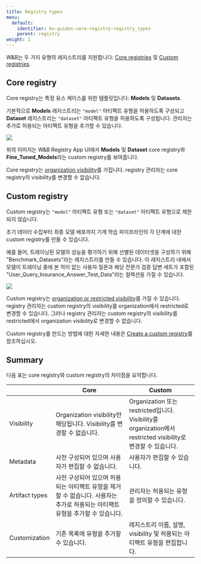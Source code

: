```yaml
---
title: Registry types
menu:
  default:
    identifier: ko-guides-core-registry-registry_types
    parent: registry
weight: 1
---
```


W&B는 두 가지 유형의 레지스트리를 지원합니다: [Core registries](#core-registry) 및 [Custom registries](#custom-registry).

## Core registry
Core registry는 특정 유스 케이스를 위한 템플릿입니다: **Models** 및 **Datasets**.

기본적으로 **Models** 레지스트리는 `"model"` 아티팩트 유형을 허용하도록 구성되고 **Dataset** 레지스트리는 `"dataset"` 아티팩트 유형을 허용하도록 구성됩니다. 관리자는 추가로 허용되는 아티팩트 유형을 추가할 수 있습니다.

<Frame>
    <img src="/images/registry/core_registry_example.png"  />
</Frame>

위의 이미지는 W&B Registry App UI에서 **Models** 및 **Dataset** core registry와 **Fine_Tuned_Models**라는 custom registry를 보여줍니다.

Core registry는 [organization visibility](/ko/./configure_registry#registry-visibility-types)를 가집니다. registry 관리자는 core registry의 visibility를 변경할 수 없습니다.

## Custom registry
Custom registry는 `"model"` 아티팩트 유형 또는 `"dataset"` 아티팩트 유형으로 제한되지 않습니다.

초기 데이터 수집부터 최종 모델 배포까지 기계 학습 파이프라인의 각 단계에 대한 custom registry를 만들 수 있습니다.

예를 들어, 트레이닝된 모델의 성능을 평가하기 위해 선별된 데이터셋을 구성하기 위해 "Benchmark_Datasets"라는 레지스트리를 만들 수 있습니다. 이 레지스트리 내에서 모델이 트레이닝 중에 본 적이 없는 사용자 질문과 해당 전문가 검증 답변 세트가 포함된 "User_Query_Insurance_Answer_Test_Data"라는 컬렉션을 가질 수 있습니다.

<Frame>
    <img src="/images/registry/custom_registry_example.png"  />
</Frame>

Custom registry는 [organization or restricted visibility](/ko/./configure_registry#registry-visibility-types)를 가질 수 있습니다. registry 관리자는 custom registry의 visibility를 organization에서 restricted로 변경할 수 있습니다. 그러나 registry 관리자는 custom registry의 visibility를 restricted에서 organization visibility로 변경할 수 없습니다.

Custom registry를 만드는 방법에 대한 자세한 내용은 [Create a custom registry](/ko/./create_collection)를 참조하십시오.

## Summary
다음 표는 core registry와 custom registry의 차이점을 요약합니다.

|                | Core  | Custom|
| -------------- | ----- | ----- |
| Visibility     | Organization visibility만 해당됩니다. Visibility를 변경할 수 없습니다. | Organization 또는 restricted입니다. Visibility를 organization에서 restricted visibility로 변경할 수 있습니다.|
| Metadata       | 사전 구성되어 있으며 사용자가 편집할 수 없습니다. | 사용자가 편집할 수 있습니다.  |
| Artifact types | 사전 구성되어 있으며 허용되는 아티팩트 유형을 제거할 수 없습니다. 사용자는 추가로 허용되는 아티팩트 유형을 추가할 수 있습니다. | 관리자는 허용되는 유형을 정의할 수 있습니다. |
| Customization    | 기존 목록에 유형을 추가할 수 있습니다.|  레지스트리 이름, 설명, visibility 및 허용되는 아티팩트 유형을 편집합니다.|
